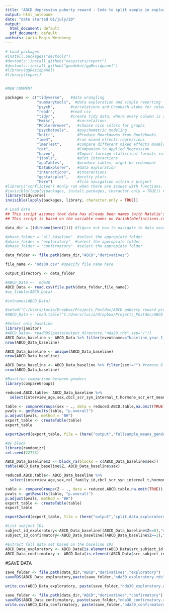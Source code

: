 ```yaml
---
title: "ABCD depression puberty reward - Code to split sample in exploratory and confirmatory samples"
output: html_notebook
date: "date started 01/july/20"
output:
  html_document: default
  pdf_document: default
authors: Lucia Magis Weinberg 
---
```


```r
# Load packages
#install.packages("devtools")
#devtools::install_github("easystats/report")
#devtools::install_github("goodekat/ggResidpanel")
#library(ggResidpanel)
#library(report)


#NEW COMMENT

packages <- c("tidyverse",   #data wrangling
              "summarytools",  #data exploration and simple reporting
              "psych",       #correlations and Cronbach alpha for internal consistency  
              "readr",       #read csv
              "tidyr",       #create tidy data, where every column is a variable, every row is an                               observation 
              "Hmisc",          #correlations
              "RColorBrewer",   #choose nice colors for graphs
              "psychotools",    #psychometric modeling
              "knitr",          #Produce Rmarkdowns from Rnotebooks
              "lme4",           #run mixed effects regressions
              "lmerTest",       #compare different mixed effects models  
              "car",            #Companion to Applied Regression
              "haven",          #Import foreign statistical formats into R   
              "jtools",         #plot interactions 
              "apaTables",      #produce tables, might be redundant
              "DataExplorer",   #data exploration
              "interactions",   #interactions
              "ggstatsplot",    #pretty plots
              "here")           #file navigation within a project
#library("conflicted") #only run when there are issues with functions. Will illuminate which functions come from different packages
#invisible(lapply(packages, install.packages, character.only = TRUE)) #Only run once to install packages
library(tidyverse)
invisible(lapply(packages, library, character.only = TRUE))
```


```r
# Load data
## This script assumes that data has already been names (with Natalie's code) and split into two halves
## This script is based on the variable names on VariableDefinitions.csv

data_dir = ((dirname(here()))) #figure out how to navigate to data source

#phase_folder = "all_baseline"  #select the appropiate folder
#phase_folder = "exploratory"  #select the appropiate folder
#phase_folder = "confirmatory"  #select the appropiate folder

data_folder <- file.path(data_dir,"ABCD","derivatives")  

file_name <- "nda30.csv" #specify file name here 

output_directory <- data_folder

#ABCD_Data <-  nda30
ABCD_Data <- read.csv(file.path(data_folder,file_name))
#as_tibble(ABCD_Data)

#colnames(ABCD_Data)
```

```r
#setwd("C:/Users/lucia/Dropbox/Projects_Postdoc/ABCD puberty reward processing mental health/data/raw")
#ABCD_Data <- read.table("C:/Users/lucia/Dropbox/Projects_Postdoc/ABCD puberty reward processing mental health/data/raw/ABCD_puberty_reward_mentalhealth_release21_withfix.csv", header=T, sep=",",as.is=TRUE,strip.white=TRUE,fill=TRUE)
```

```r
#Select only baseline
library(janitor)
#ABCD_Data<- readRDS(paste(output_directory,"nda20.rds",sep="/"))
ABCD_Data_baseline <- ABCD_Data %>% filter(eventname=="baseline_year_1_arm_1")
nrow(ABCD_Data_baseline)

ABCD_Data_baseline <- unique(ABCD_Data_baseline)
nrow(ABCD_Data_baseline)

ABCD_Data_baseline <- ABCD_Data_baseline %>% filter(sex!="") #remove 6 participants with no gender
nrow(ABCD_Data_baseline)
```

```r
#Baseline comparison between genders
library(compareGroups)

reduced.ABCD.table<- ABCD_Data_baseline %>% 
  select(interview_age,sex,cbcl_scr_syn_internal_t,hormone_scr_ert_mean)

table <- compareGroups(sex ~ ., data = reduced.ABCD.table,na.omit(TRUE))
pvals <- getResults(table, "p.overall")
p.adjust(pvals, method = "BH")
export_table <- createTable(table)
export_table

export2word(export_table, file = (here("output","fullsample_means_gender.doc")))  
```

```r
#By block
library(randomizr)
set.seed(22773)

ABCD_Data_baseline$Z <- block_ra(blocks = c(ABCD_Data_baseline$sex))
table(ABCD_Data_baseline$Z, ABCD_Data_baseline$sex)

reduced.ABCD.table<- ABCD_Data_baseline %>% 
  select(interview_age,sex,rel_family_id,cbcl_scr_syn_internal_t,hormone_scr_ert_mean,PDS_score,bisbas_ss_basm_rr,race.ethnicity.5level,fam_history_q6d_depression,Z)

table <- compareGroups(Z ~ ., data = reduced.ABCD.table,na.omit(TRUE))
pvals <- getResults(table, "p.overall")
p.adjust(pvals, method = "BH")
export_table <- createTable(table)
export_table

export2word(export_table, file = (here("output","split_data_exploratory_confirmatory_comparisons_newsplit.doc"))
```

```r
#List subject IDs
subject_id_exploratory<-ABCD_Data_baseline[(ABCD_Data_baseline$Z==0),"src_subject_id"]
subject_id_confirmatory<-ABCD_Data_baseline[(ABCD_Data_baseline$Z==1),"src_subject_id"]

#Extract full data set based on the baseline IDs
ABCD_Data_exploratory <- ABCD_Data[is.element(ABCD_Data$src_subject_id,subject_id_exploratory),]
ABCD_Data_confirmatory <- ABCD_Data[is.element(ABCD_Data$src_subject_id,subject_id_confirmatory),]
```

#SAVE DATA
```r
save_folder <- file.path(data_dir,"ABCD","derivatives","exploratory")  
saveRDS(ABCD_Data_exploratory,paste(save_folder,"nda30_exploratory.rds",sep="/"))

write.csv(ABCD_Data_exploratory, paste(save_folder,"nda30_exploratory.csv",sep="/"), row.names = FALSE)
```

```r
save_folder <- file.path(data_dir,"ABCD","derivatives","confirmatory") 
saveRDS(ABCD_Data_confirmatory, paste(save_folder,"nda30_confirmatory.rds",sep="/"))
write.csv(ABCD_Data_confirmatory, paste(save_folder,"nda30_confirmatory.csv",sep="/"), row.names = FALSE)
```